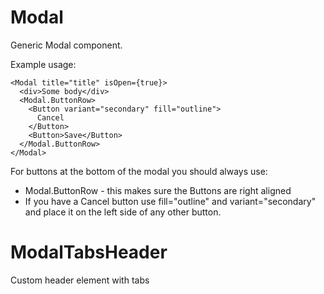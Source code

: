 
<Meta title="MDX|Modal" component={Modal} />

# Modal

Generic Modal component.

Example usage:

```tsx
<Modal title="title" isOpen={true}>
  <div>Some body</div>
  <Modal.ButtonRow>
    <Button variant="secondary" fill="outline">
      Cancel
    </Button>
    <Button>Save</Button>
  </Modal.ButtonRow>
</Modal>
```

For buttons at the bottom of the modal you should always use:

- Modal.ButtonRow - this makes sure the Buttons are right aligned
- If you have a Cancel button use fill="outline" and variant="secondary" and place it on the left side of any other button.

<Props of={Modal} />

# ModalTabsHeader

Custom header element with tabs

<Props of={ModalTabsHeader} />
